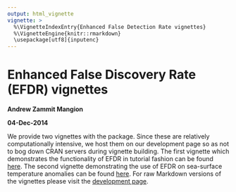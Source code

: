 ```yaml
---
output: html_vignette
vignette: >
  %\VignetteIndexEntry{Enhanced False Detection Rate vignettes}
  %\VignetteEngine{knitr::rmarkdown}
  \usepackage[utf8]{inputenc}
---
```

  
Enhanced False Discovery Rate (EFDR) vignettes
===================
  **Andrew Zammit Mangion**
  
  **04-Dec-2014**
  
  We provide two vignettes with the package. Since these are relatively computationally intensive, we host them on our development page so as not to bog down CRAN servers during vignette building. The first vignette which demonstrates the functionality of EFDR in tutorial fashion can be found [here](http://htmlpreview.github.io/?https://github.com/andrewzm/EFDR/blob/master/vignettes2/EFDR.html). The second vignette demonstrating the use of EFDR on sea-surface temperature anomalies can be found [here](http://htmlpreview.github.io/?https://github.com/andrewzm/EFDR/blob/master/vignettes2/EFDR_SST.html). For raw Markdown versions of the vignettes please visit the [development page](http://github.com/andrewzm/EFDR).

  